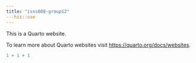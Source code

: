 ```yaml
---
title: "isss608-group12"
---his::use
---
```


This is a Quarto website.

To learn more about Quarto websites visit <https://quarto.org/docs/websites>.

```r
1 + 1 + 1 
```
